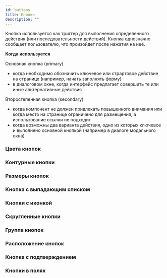 ```yaml
---
id: buttons
title: Кнопки
description: ""
---
```


Кнопка используется как триггер для выполнения определенного действия (или последовательности действий).
Кнопка однозначно сообщает пользователю, что произойдет после нажатия на неё.

**Когда используется**

Основная кнопка (primary)
- когда необходимо обозначить ключевое или страртовое действие на странице (например, начать заполнять форму)
- в диалоговом окне, когда интерфейс предлагает совершить те или иные альтернативные действия

Второстепенная кнопка (secondary)
- когда компонент не должен привлекать повышенного внимания или когда место на странице ограничено для размещения,
а использование ссылки не подходит
- когда возможны два варианта действия, одно из которых ключевое и выполнено основной кнопкой (например в диалоге
модального окна)

### Цвета кнопок
<Sandbox height={120} projectId="uxcomponents_buttons_button_colors" />

### Контурные кнопки
<Sandbox height={120} projectId="uxcomponents_buttons_outline_buttons"/>

### Размеры кнопок
<Sandbox height={140} projectId="uxcomponents_buttons_button_sizes"/>

### Кнопка с выпадающим списком
<Sandbox height={200} projectId="uxcomponents_buttons_dropdown_button"/>

### Кнопки с иконкой
<Sandbox height={100} projectId="uxcomponents_buttons_icon_buttons"/>

### Скругленные кнопки
<Sandbox height={120} projectId="uxcomponents_buttons_rounded_buttons"/>

### Группа кнопок
<Sandbox height={100} projectId="uxcomponents_buttons_button_groups"/>

### Расположение кнопок
<Sandbox height={310} projectId="uxcomponents_buttons_button_places"/>

### Кнопка с подтверждением
<Sandbox height={300} projectId="uxcomponents_buttons_confirm_button"/>

### Кнопки в полях
<Sandbox height={300} projectId="uxcomponents_buttons_field_toolbar"/>
